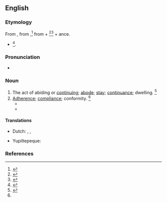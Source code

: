 ==English==

===Etymology===
From {{inh|en|enm|abiden}}, from {{inh|en|ang|ābīdan||wait}},<ref>{{R:OCD2|page=2}}</ref> from {{m|ang|ā}} + {{m|ang|bīdan||to bide, remain}}<ref>{{R:American Heritage Dictionary|edition=1971|page=3}}</ref><ref>{{R:MW3 1976|page=3}}</ref> + ance.
* {{suffix|en|abide|ance}}<ref>{{R:CDOE|page=3}}</ref>.

===Pronunciation===
* {{a|US}} {{IPA|en|/əˈbaɪd.n̩s/|/əˈbaɪd.n̩ts/}}
{{rfap|en}}

===Noun===
{{en-noun}}

# The act of abiding or [[continuing]]; [[abode]]; [[stay]]; [[continuance]]; dwelling. {{defdate|Early 17<sup>th</sup> century.}}<ref name=SOED>{{R:SOED5|page=4}}</ref>
# [[adherence|Adherence]]; [[compliance]]; conformity. {{defdate|Early 19<sup>th</sup> century.}}<ref name=SOED/>
#* {{quote-book|en|year=1840|title=The history of the holy war|page=262|author=Thomas Fuller|passage=No wonder then, though the Christians had no longer abidance in the holy hill of Palestine (though this I confess, is but the bark of the text), driving that trade wherewith none ever thrived, the breaking of promises; wherewith one may for a way fairly spread his train, but he will moult his feathers soon after.|url=http://books.google.com/books?id=kok-AAAAYAAJ}}
#* {{quote-book|en|year=1862|passage=A judicious '''abidance''' by rules, and holding to the results of experience, are good; but not less so, are a judicious setting aside of rules, and a declining to be bound by incomplete experience.|title=Organization in daily life: an essay|page=78|url=http://books.google.com/books?id=AWAAAAAAMAAJ|author=Sir Arthur Helps}}

====Translations====
{{trans-top|compliance}}
* Dutch: {{t+|nl|naleving|m}}, {{t|nl|nakomen van|n}},
{{trans-mid}}
* Yupiltepeque: {{t|nai-yup|ülin'härvõĵ}}
{{trans-bottom}}

===References===
<references/>